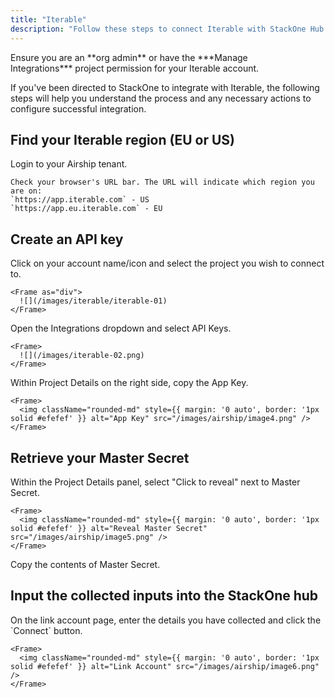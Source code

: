 ```yaml
---
title: "Iterable"
description: "Follow these steps to connect Iterable with StackOne Hub successfully."
---
```



<Warning>
  Ensure you are an **org admin** or have the ***Manage Integrations*** project permission for your Iterable account.
</Warning>

If you've been directed to StackOne to integrate with Iterable, the following steps will help you understand the process and any necessary actions to configure successful integration.

## Find your Iterable region (EU or US)

<Steps>
  <Step title="Login to Iterable">
    Login to your Airship tenant.

    Check your browser's URL bar. The URL will indicate which region you are on:
    `https://app.iterable.com` - US
    `https://app.eu.iterable.com` - EU
  </Step>
</Steps>

## Create an API key

<Steps>
  <Step title="Select Project">
    Click on your account name/icon and select the project you wish to connect to.

    <Frame as="div">
      ![](/images/iterable/iterable-01)
    </Frame>


  </Step>

  <Step title="Select API Keys">
    Open the Integrations dropdown and select API Keys.

    <Frame>
      ![](/images/iterable-02.png)
    </Frame>
  </Step>

  <Step title="Copy App Key">
    Within Project Details on the right side, copy the App Key.

    <Frame>
      <img className="rounded-md" style={{ margin: '0 auto', border: '1px solid #efefef' }} alt="App Key" src="/images/airship/image4.png" />
    </Frame>
  </Step>
</Steps>

## Retrieve your Master Secret

<Steps>
  <Step title="Reveal Master Secret">
    Within the Project Details panel, select "Click to reveal" next to Master Secret.

    <Frame>
      <img className="rounded-md" style={{ margin: '0 auto', border: '1px solid #efefef' }} alt="Reveal Master Secret" src="/images/airship/image5.png" />
    </Frame>
  </Step>

  <Step title="Copy Master Secret">
    Copy the contents of Master Secret.
  </Step>
</Steps>

## Input the collected inputs into the StackOne hub

<Steps>
  <Step title="Enter the Details">
    On the link account page, enter the details you have collected and click the `Connect` button.

    <Frame>
      <img className="rounded-md" style={{ margin: '0 auto', border: '1px solid #efefef' }} alt="Link Account" src="/images/airship/image6.png" />
    </Frame>
  </Step>
</Steps>

<IntegrationFooter />